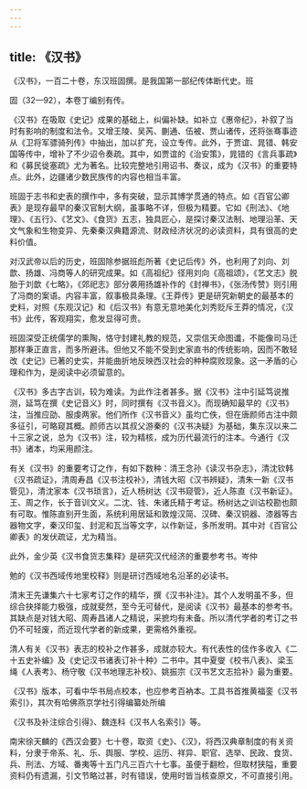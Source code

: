 ```yaml
---
---
---
```

title: 《汉书》
---



《汉书》，一百二十卷，东汉班固撰。是我国第一部纪传体断代史。班

固（32—92），本卷丁编别有传。

《汉书》在吸取《史记》成果的基础上，纠偏补缺。如补立《惠帝纪》，补叙了当时有影响的制度和法令。又增王陵、吴芮、蒯通、伍被、贾山诸传，还将张骞事迹从《卫将军骠骑列传》中抽出，加以扩充，设立专传。此外，于贾谊、晁错、韩安国等传中，增补了不少诏令奏疏。其中，如贾谊的《治安策》，晁错的《言兵事疏》和《募民徙塞疏》尤为著名。比较完整地引用诏书、奏议，成为《汉书》的重要特点。此外，边疆诸少数民族传的内容也相当丰富。

班固于志书和史表的撰作中，多有突破，显示其博学贯通的特点。如《百官公卿表》是现存最早的秦汉官制大纲，虽事略不详，但极为精要。它如《刑法》、《地理》、《五行》、《艺文》、《食货》五志，独具匠心，是探讨秦汉法制、地理沿革、天文气象和生物变异、先秦秦汉典籍源流、财政经济状况的必读资料，具有很高的史料价值。

对汉武帝以后的历史，班固除参据班彪所著《史记后传》外，也利用了刘向、刘歆、扬雄、冯商等人的研究成果。如《高祖纪》径用刘向《高祖颂》，《艺文志》脱胎于刘歆《七略》，《郊祀志》部分袭用扬雄补作的《封禅书》，《张汤传赞》则引用了冯商的案语。内容丰富，叙事极具条理。《王莽传》更是研究新朝史的最基本的史料，对照《东观汉记》和《后汉书》有意无意地美化刘秀贬斥王莽的情况，《汉书》此传，客观翔实，愈发显得可贵。

班固深受正统儒学的熏陶，恪守封建礼教的规范，又崇信天命图谶，不能像司马迁那样秉正直言，而多所避讳。但他又不能不受到史家直书的传统影响，因而不敢轻改《史记》已著的史实，并能曲折地反映西汉社会的种种腐败现象。这一矛盾的心理和作为，是阅读中必须留意的。

《汉书》多古字古训，较为难读。为此作注者甚多。据《汉书》注中引延笃说推测，延笃在撰《史记音义》时，同时撰有《汉书音义》。而现确知最早的《汉书》注，当推应劭、服虔两家。他们所作《汉书音义》虽均亡佚，但在唐颜师古注中颇多征引，可略窥其概。颜师古以其叔父游秦的《汉书决疑》为基础，集东汉以来二十三家之说，总为《汉书》注，较为精核，成为历代最流行的注本。今通行《汉书》诸本，均采用颜注。

有关《汉书》的重要考订之作，有如下数种：清王念孙《读汉书杂志》，清沈钦韩《汉书疏证》，清周寿昌《汉书注校补》，清钱大昭《汉书辨疑》，清朱一新《汉书管见》，清沈家本《汉书琐言》，近人杨树达《汉书窥管》，近人陈直《汉书新证》。王、周之作，长于音训文义。二沈、钱、朱诸氏精于考证。杨树达之训诂校勘也颇有可取。惟陈直别开生面，系统利用居延和敦煌汉简、汉碑、秦汉铜器、漆器等古器物文字，秦汉印玺、封泥和瓦当等文字，以作新证，多所发明。其中对《百官公卿表》的发伏疏证，尤为精当。

此外，金少英《汉书食货志集释》是研究汉代经济的重要参考书。岑仲

勉的《汉书西域传地里校释》则是研讨西域地名沿革的必读书。

清末王先谦集六十七家考订之作的精华，撰《汉书补注》。其个人发明虽不多，但综合抉择能力极强，成就斐然，至今无可替代，是阅读《汉书》最基本的参考书。其缺点是对钱大昭、周寿昌诸人之精说，采摭均有未备。所以清代学者的考订之书仍不可轻废，而近现代学者的新成果，更需格外重视。

清人有关《汉书》表志的校补之作甚多，成就亦较大。有代表性的佳作多收入《二十五史补编》及《史记汉书诸表订补十种》二书中。其中夏燮《校书八表》、梁玉绳《人表考》、杨守敬《汉书地理志补校》、姚振宗《汉书艺文志拾补》最为重要。

《汉书》版本，可看中华书局点校本，也应参考百衲本。工具书首推黄福銮《汉书索引》，其次有哈佛燕京学社引得编纂处所编

《汉书及补注综合引得》、魏连科《汉书人名索引》等。

南宋徐天麟的《西汉会要》七十卷，取资《史》、《汉》，将西汉典章制度的有关资料，分隶于帝系、礼、乐、舆服、学校、运历、祥异、职官、选举、民政、食货、兵、刑法、方域、番夷等十五门凡三百六十七事。虽便于翻检，但取材狭隘，重要资料仍有遗漏，引文节略过甚，时有错误，使用时皆当核查原文，不可直接引用。